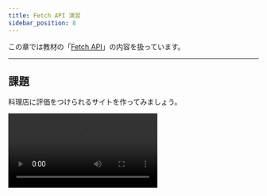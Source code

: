 ```yaml
---
title: Fetch API 演習
sidebar_position: 8
---
```



この章では教材の「[Fetch API](/docs/advanced/fetch-api/)」の内容を扱っています。

---

## 課題

料理店に評価をつけられるサイトを作ってみましょう。

<video src={restaurantsVideo} controls />

### ヒント

- 選択式のメニューを作るには `select` タグを用いましょう。

  ```html title="index.html"
  <select id="rating-select">
    <option value="5">☆5</option>
    <option value="4">☆4</option>
    <option value="3">☆3</option>
    <option value="2">☆2</option>
    <option value="1">☆1</option>
  </select>
  ```

- `option` の `value` に入れられている数字は文字列のため、平均評価の算出をする前に数値に変換しておくと良いでしょう。以下では `Number` オブジェクトを用いる例を示します。

  ```javascript title="sample.js"
  const one = "1";
  const two = "2";

  console.log(one + two); // 12
  console.log(Number(one) + Number(two)); // 3
  ```

- 今回は、登録されているレストランの最新の情報を取得するため一定時間ごとに画面を描画し直すことが必要ですが、そのようにすると店名を選択する`select` 要素が操作できなくなってしまうことに注意が必要です。以下では、現在操作されている（フォーカスが当たっている）要素を取得する `document.activeElement` を用いて、料理店の評価の送信に必要な `select` 要素が操作されている際には再描画を行わないようにしています。

  ```javascript title="script.js"
  if (
    document.activeElement !== nameSelect &&
    document.activeElement !== ratingSelect
  ) {
    // 再描画
  }
  ```

### 解答例

<Answer>

```javascript title="server.js"
app.get("/restaurants", (request, response) => {
  response.json(restaurants);
});

app.post("/register", (request, response) => {
  restaurants.push({
    name: request.body.name,
    totalRating: 0,
    numRatings: 0,
    averageRating: 0,
  });
  response.end();
});

app.post("/rate", (request, response) => {
  const index = request.body.index;
  restaurants[index].totalRating += Number(request.body.rating); // 文字列を数値に変換
  restaurants[index].numRatings += 1;

  if (restaurants[index].numRatings !== 0) {
    // 評価者が0人でないときは、平均点を計算
    restaurants[index].averageRating =
      restaurants[index].totalRating / restaurants[index].numRatings;
  } else {
    // 評価者が0人のときは、平均点は0（ゼロ除算を防ぐため）
    restaurants[index].averageRating = 0;
  }
  response.end();
});
```

```javascript title="static/script.js"
setInterval(async () => {
  // nameSelect にも ratingSelect にもフォーカスが当たっていない際にのみ、要素を再生成する
  if (
    document.activeElement !== nameSelect &&
    document.activeElement !== ratingSelect
  ) {
    const response = await fetch("/restaurants");
    const restaurants = await response.json();
    restaurantList.innerHTML = "";
    nameSelect.innerHTML = "";

    for (let i = 0; i < restaurants.length; i += 1) {
      // 料理店の一覧を生成する部分
      const li = document.createElement("li");
      const name = document.createElement("h3");
      const averageRating = document.createElement("p");
      name.textContent = restaurants[i].name;
      averageRating.textContent = `平均評価: ${restaurants[i].averageRating}`;
      li.appendChild(name);
      li.appendChild(averageRating);
      restaurantList.appendChild(li);

      // 評価する料理店の選択肢を生成する部分
      const option = document.createElement("option");
      option.value = i;
      option.textContent = restaurants[i].name;
      nameSelect.appendChild(option);
    }
  }
}, 1000);
```

コードの全体は以下を参照してください。

<ViewSource url={import.meta.url} path="_samples/restaurants" />

</Answer>
